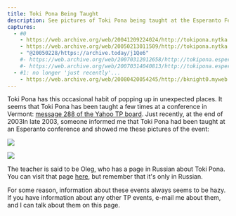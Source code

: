 ```yaml
---
title: Toki Pona Being Taught
description: See pictures of Toki Pona being taught at the Esperanto Festival.
captures:
  - #0
    - https://web.archive.org/web/20041209224024/http://tokipona.nytka.org:80/image/eofest.html
    - https://web.archive.org/web/20050213011509/http://tokipona.nytka.org:80/image/eofest.html
    - "@20050228/https://archive.today/j1Qe6"
    #- https://web.archive.org/web/20070312012658/http://tokipona.esperanto-jeunes.org:80/image/eofest.html
    #- https://web.archive.org/web/20070314040813/http://tokipona.esperanto-jeunes.org:80/image/eofest.html
  - #1: no longer 'just recently'...
    - https://web.archive.org/web/20080420054245/http://bknight0.myweb.uga.edu:80/toki/image/eofest.html
---
```


Toki Pona has this occasional habit of popping up in unexpected places. It seems that Toki Pona has been taught a few times at a conference in Vermont: [message 288 of the Yahoo TP board](https://kulupu-majuna.github.io/yahoo/threads/t20). <Change till={1}>Just recently, at the end of 2003</Change><Change from={1}>In late 2003</Change>, someone informed me that Toki Pona had been taught at an Esperanto conference and showed me these pictures of the event:

![](/images/eofest1.jpg)

![](/images/eofest2.jpg)

The teacher is said to be Oleg, who has a page in Russian about Toki Pona. You can visit that page [here](http://www.lingvisto.org/tokipona/index.html), but remember that it's only in Russian.

For some reason, information about these events always seems to be hazy. If you have information about any other TP events, e-mail me about them, and I can talk about them on this page.
